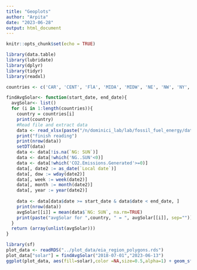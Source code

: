 ```yaml
---
title: "Geoplots"
author: "Arpita"
date: "2023-06-28"
output: html_document
---
```


```r
knitr::opts_chunk$set(echo = TRUE)
```

```r
library(data.table)
library(lubridate)
library(dplyr)
library(tidyr)
library(readxl)
```

```r
countries <- c('CAR', 'CENT', 'FlA', 'MIDA', 'MIDW', 'NE', 'NW', 'NY', 'SE', 'SW', 'TEN', 'TEX', "CAL")

findAvgSolar<- function(start_date, end_date){
  avgSolar<- list()
  for (i in 1:length(countries)){
    country = countries[i]
    print(country)
    #Read file and extract data
    data <- read_xlsx(paste("/n/dominici_lab/lab/fossil_fuel_energy/data/energy/Region_", countries[i], ".xlsx", sep=""), guess_max = 700000)
    print("finish reading")
    print(nrow(data))
    setDT(data)
    data <- data[!is.na(`NG: SUN`)]
    data <- data[!which('NG..SUN'<0)]
    data <- data[!which('CO2.Emissions.Generated'>=0)]
    data[, date2 := as_date(`Local date`)]
    data[, dow := wday(date2)]
    data[, week := week(date2)]
    data[, month := month(date2)]
    data[, year := year(date2)]
    
    data <- data[data$date >= start_date & data$date < end_date, ]
    print(nrow(data))
    avgSolar[[i]] = mean(data$`NG: SUN`, na.rm=TRUE)
    print(paste("avgSolar for ",country, " = ", avgSolar[[i]], sep=""))
  }
  return (array(unlist(avgSolar)))
}

```

```r
library(sf)
plot_data <- readRDS("../plot_data/eia_region_polygons.rds")
plot_data["solar"] = findAvgSolar("2018-07-01","2023-06-13")
ggplot(plot_data, aes(fill=solar),color =NA,size=0.5,alpha=1) + geom_sf() +  scale_fill_viridis_c(option = "B")
```